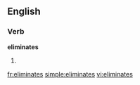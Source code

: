 ==English==

===Verb===
'''eliminates'''

# {{third-person singular of|eliminate}}

[[fr:eliminates]]
[[simple:eliminates]]
[[vi:eliminates]]